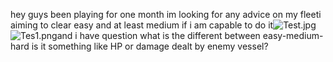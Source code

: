 
hey guys been playing for one month im looking for any advice on my fleeti aiming to clear easy and at least medium if i am capable to do it[[File:Test.jpg|thumb]][[File:Tes1.png|thumb]]and i have question what is the different between easy-medium-hard is it something like HP or damage dealt by enemy vessel?<ac_metadata title="ship checking for my first event"> </ac_metadata>